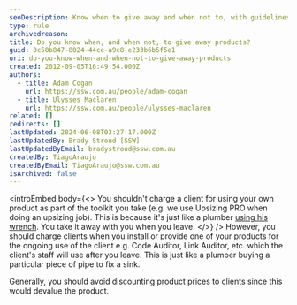 ```yaml
---
seoDescription: Know when to give away and when not to, with guidelines on charging clients for products.
type: rule
archivedreason:
title: Do you know when, and when not, to give away products?
guid: 0c50b847-8024-44ce-a9c8-e233b6b5f5e1
uri: do-you-know-when-and-when-not-to-give-away-products
created: 2012-09-05T16:49:54.000Z
authors:
  - title: Adam Cogan
    url: https://ssw.com.au/people/adam-cogan
  - title: Ulysses Maclaren
    url: https://ssw.com.au/people/ulysses-maclaren
related: []
redirects: []
lastUpdated: 2024-06-08T03:27:17.000Z
lastUpdatedBy: Brady Stroud [SSW]
lastUpdatedByEmail: bradystroud@ssw.com.au
createdBy: TiagoAraujo
createdByEmail: TiagoAraujo@ssw.com.au
isArchived: false
---
```


<introEmbed
  body={<>
You shouldn't charge a client for using your own product as part of the toolkit you take (e.g. we use Upsizing PRO when doing an upsizing job). This is because it's just like a plumber [using his wrench](/do-you-always-carry-your-tool-box). You take it away with you when you leave.
  </>}
/>
However, you should charge clients when you install or provide one of your products for the ongoing use of the client e.g. Code Auditor, Link Auditor, etc. which the client's staff will use after you leave. This is just like a plumber buying a particular piece of pipe to fix a sink.

Generally, you should avoid discounting product prices to clients since this would devalue the product.
